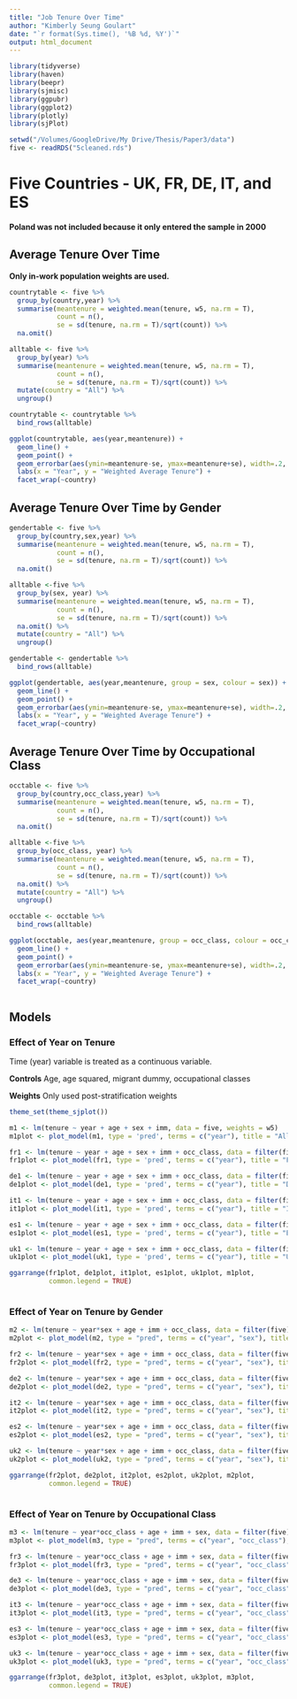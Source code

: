 ```yaml
---
title: "Job Tenure Over Time"
author: "Kimberly Seung Goulart"
date: "`r format(Sys.time(), '%B %d, %Y')`"
output: html_document
---
```


```r

library(tidyverse)
library(haven)
library(beepr)
library(sjmisc)
library(ggpubr)
library(ggplot2)
library(plotly)
library(sjPlot)

setwd("/Volumes/GoogleDrive/My Drive/Thesis/Paper3/data")
five <- readRDS("5cleaned.rds")


```


# Five Countries - UK, FR, DE, IT, and ES 

**Poland was not included because it only entered the sample in 2000**

## Average Tenure Over Time 

**Only in-work population weights are used.**

```r

countrytable <- five %>%
  group_by(country,year) %>%
  summarise(meantenure = weighted.mean(tenure, w5, na.rm = T),
            count = n(),
            se = sd(tenure, na.rm = T)/sqrt(count)) %>%
  na.omit()

alltable <- five %>% 
  group_by(year) %>% 
  summarise(meantenure = weighted.mean(tenure, w5, na.rm = T),
            count = n(),
            se = sd(tenure, na.rm = T)/sqrt(count)) %>% 
  mutate(country = "All") %>% 
  ungroup()

countrytable <- countrytable %>% 
  bind_rows(alltable)

ggplot(countrytable, aes(year,meantenure)) + 
  geom_line() +
  geom_point() +
  geom_errorbar(aes(ymin=meantenure-se, ymax=meantenure+se), width=.2, position=position_dodge(0.05)) +
  labs(x = "Year", y = "Weighted Average Tenure") +
  facet_wrap(~country)

```


## Average Tenure Over Time by Gender

```r

gendertable <- five %>%
  group_by(country,sex,year) %>%
  summarise(meantenure = weighted.mean(tenure, w5, na.rm = T),
            count = n(),
            se = sd(tenure, na.rm = T)/sqrt(count)) %>%
  na.omit()

alltable <-five %>% 
  group_by(sex, year) %>% 
  summarise(meantenure = weighted.mean(tenure, w5, na.rm = T),
            count = n(),
            se = sd(tenure, na.rm = T)/sqrt(count)) %>% 
  na.omit() %>% 
  mutate(country = "All") %>% 
  ungroup()

gendertable <- gendertable %>% 
  bind_rows(alltable)

ggplot(gendertable, aes(year,meantenure, group = sex, colour = sex)) + 
  geom_line() + 
  geom_point() +
  geom_errorbar(aes(ymin=meantenure-se, ymax=meantenure+se), width=.2, position=position_dodge(0.05)) +
  labs(x = "Year", y = "Weighted Average Tenure") +
  facet_wrap(~country)

```


## Average Tenure Over Time by Occupational Class

```r

occtable <- five %>%
  group_by(country,occ_class,year) %>%
  summarise(meantenure = weighted.mean(tenure, w5, na.rm = T),
            count = n(),
            se = sd(tenure, na.rm = T)/sqrt(count)) %>%
  na.omit()

alltable <-five %>% 
  group_by(occ_class, year) %>% 
  summarise(meantenure = weighted.mean(tenure, w5, na.rm = T),
            count = n(),
            se = sd(tenure, na.rm = T)/sqrt(count)) %>% 
  na.omit() %>% 
  mutate(country = "All") %>% 
  ungroup()

occtable <- occtable %>% 
  bind_rows(alltable)

ggplot(occtable, aes(year,meantenure, group = occ_class, colour = occ_class)) + 
  geom_line() + 
  geom_point() +
  geom_errorbar(aes(ymin=meantenure-se, ymax=meantenure+se), width=.2, position=position_dodge(0.05)) +
  labs(x = "Year", y = "Weighted Average Tenure") +
  facet_wrap(~country)



```




## Models

### Effect of Year on Tenure

Time (year) variable is treated as a continuous variable.

**Controls**
Age, age squared, migrant dummy, occupational classes

**Weights**
Only used post-stratification weights

```r

theme_set(theme_sjplot())

m1 <- lm(tenure ~ year + age + sex + imm, data = five, weights = w5)
m1plot <- plot_model(m1, type = 'pred', terms = c("year"), title = "All") + ylim(8, 15)

fr1 <- lm(tenure ~ year + age + sex + imm + occ_class, data = filter(five, country=="FR"), weights = w4)
fr1plot <- plot_model(fr1, type = 'pred', terms = c("year"), title = "FR") + ylim(7, 15)

de1 <- lm(tenure ~ year + age + sex + imm + occ_class, data = filter(five, country=="DE"), weights = w4)
de1plot <- plot_model(de1, type = 'pred', terms = c("year"), title = "DE") + ylim(7, 15)

it1 <- lm(tenure ~ year + age + sex + imm + occ_class, data = filter(five, country=="IT"), weights = w4)
it1plot <- plot_model(it1, type = 'pred', terms = c("year"), title = "IT") + ylim(7, 15)

es1 <- lm(tenure ~ year + age + sex + imm + occ_class, data = filter(five, country=="ES"), weights = w4)
es1plot <- plot_model(es1, type = 'pred', terms = c("year"), title = "ES") + ylim(7, 15)

uk1 <- lm(tenure ~ year + age + sex + imm + occ_class, data = filter(five, country=="UK"), weights = w4)
uk1plot <- plot_model(uk1, type = 'pred', terms = c("year"), title = "UK") + ylim(7, 15)

ggarrange(fr1plot, de1plot, it1plot, es1plot, uk1plot, m1plot,
          common.legend = TRUE)



```


### Effect of Year on Tenure by Gender

```r

m2 <- lm(tenure ~ year*sex + age + imm + occ_class, data = filter(five), weights = w5)
m2plot <- plot_model(m2, type = "pred", terms = c("year", "sex"), title = "All") + ylim(7, 14)

fr2 <- lm(tenure ~ year*sex + age + imm + occ_class, data = filter(five, country=="FR"), weights = w4)
fr2plot <- plot_model(fr2, type = "pred", terms = c("year", "sex"), title = "FR") + ylim(7, 14)

de2 <- lm(tenure ~ year*sex + age + imm + occ_class, data = filter(five, country=="DE"), weights = w4)
de2plot <- plot_model(de2, type = "pred", terms = c("year", "sex"), title = "DE") + ylim(7, 14)

it2 <- lm(tenure ~ year*sex + age + imm + occ_class, data = filter(five, country=="IT"), weights = w4)
it2plot <- plot_model(it2, type = "pred", terms = c("year", "sex"), title = "IT") + ylim(7, 14)

es2 <- lm(tenure ~ year*sex + age + imm + occ_class, data = filter(five, country=="ES"), weights = w4)
es2plot <- plot_model(es2, type = "pred", terms = c("year", "sex"), title = "ES") + ylim(7, 14)

uk2 <- lm(tenure ~ year*sex + age + imm + occ_class, data = filter(five, country=="UK"), weights = w4)
uk2plot <- plot_model(uk2, type = "pred", terms = c("year", "sex"), title = "UK") + ylim(7, 14)

ggarrange(fr2plot, de2plot, it2plot, es2plot, uk2plot, m2plot,
          common.legend = TRUE)



```


### Effect of Year on Tenure by Occupational Class

```r

m3 <- lm(tenure ~ year*occ_class + age + imm + sex, data = filter(five), weights = w5)
m3plot <- plot_model(m3, type = "pred", terms = c("year", "occ_class"), title = "All") + ylim(6, 15)

fr3 <- lm(tenure ~ year*occ_class + age + imm + sex, data = filter(five, country=="FR"), weights = w4)
fr3plot <- plot_model(fr3, type = "pred", terms = c("year", "occ_class"), title = "FR") + ylim(6, 15)

de3 <- lm(tenure ~ year*occ_class + age + imm + sex, data = filter(five, country=="DE"), weights = w4)
de3plot <- plot_model(de3, type = "pred", terms = c("year", "occ_class"), title = "DE") + ylim(6, 15)

it3 <- lm(tenure ~ year*occ_class + age + imm + sex, data = filter(five, country=="IT"), weights = w4)
it3plot <- plot_model(it3, type = "pred", terms = c("year", "occ_class"), title = "IT") + ylim(6, 15)

es3 <- lm(tenure ~ year*occ_class + age + imm + sex, data = filter(five, country=="ES"), weights = w4)
es3plot <- plot_model(es3, type = "pred", terms = c("year", "occ_class"), title = "ES") + ylim(6, 15)

uk3 <- lm(tenure ~ year*occ_class + age + imm + sex, data = filter(five, country=="UK"), weights = w4)
uk3plot <- plot_model(uk3, type = "pred", terms = c("year", "occ_class"), title = "UK") + ylim(6, 15)

ggarrange(fr3plot, de3plot, it3plot, es3plot, uk3plot, m3plot,
          common.legend = TRUE)

```

